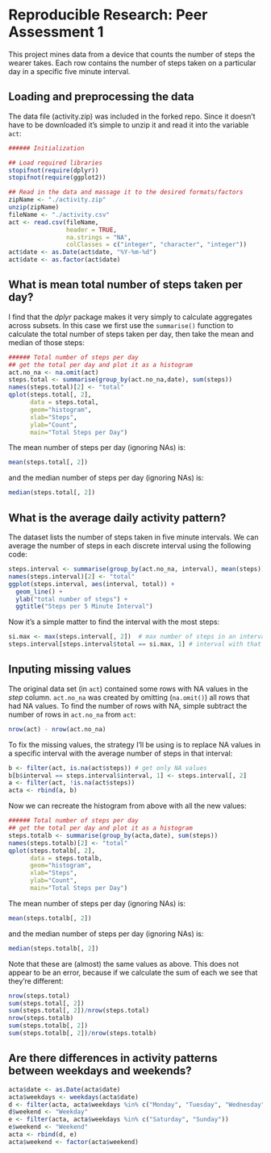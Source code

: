 # Reproducible Research: Peer Assessment 1
This project mines data from a device that counts the number of steps the wearer takes.  Each row contains the number of steps taken on a particular day in a specific five minute interval.

## Loading and preprocessing the data
The data file (activity.zip) was included in the forked repo.  Since it doesn't have to be downloaded it's simple to unzip it and read it into the variable `act`:

```r
###### Initialization

## Load required libraries
stopifnot(require(dplyr))
stopifnot(require(ggplot2))

## Read in the data and massage it to the desired formats/factors
zipName <- "./activity.zip"
unzip(zipName)
fileName <- "./activity.csv"
act <- read.csv(fileName, 
                header = TRUE, 
                na.strings = "NA", 
                colClasses = c("integer", "character", "integer"))
act$date <- as.Date(act$date, "%Y-%m-%d")
act$date <- as.factor(act$date)
```

## What is mean total number of steps taken per day?
I find that the _dplyr_ package makes it very simply to calculate aggregates across subsets.  In this case we first use the `summarise()` function to calculate the total number of steps taken per day, then take the mean and median of those steps:
```r
###### Total number of steps per day
## get the total per day and plot it as a histogram
act.no_na <- na.omit(act)
steps.total <- summarise(group_by(act.no_na,date), sum(steps))
names(steps.total)[2] <- "total"
qplot(steps.total[, 2], 
      data = steps.total, 
      geom="histogram", 
      xlab="Steps", 
      ylab="Count",
      main="Total Steps per Day")
```

The mean number of steps per day (ignoring NAs) is:
```r
mean(steps.total[, 2])
```

and the median number of steps per day (ignoring NAs) is:
```r
median(steps.total[, 2])
```

## What is the average daily activity pattern?
The dataset lists the number of steps taken in five minute intervals.  We can average the number of steps in each discrete interval using the following code:
```r
steps.interval <- summarise(group_by(act.no_na, interval), mean(steps))
names(steps.interval)[2] <- "total"
ggplot(steps.interval, aes(interval, total)) +
  geom_line() +
  ylab("total number of steps") +
  ggtitle("Steps per 5 Minute Interval")
```

Now it's a simple matter to find the interval with the most steps:
```r
si.max <- max(steps.interval[, 2])  # max number of steps in an interval
steps.interval[steps.interval$total == si.max, 1] # interval with that max
```

## Inputing missing values
The original data set (in `act`) contained some rows with NA values in the _step_ column.  `act.no_na` was created by omitting (`na.omit()`) all rows that had NA values.  To find the number of rows with NA, simple subtract the number of rows in `act.no_na` from `act`:

```r
nrow(act) - nrow(act.no_na)
```

To fix the missing values, the strategy I'll be using is to replace NA values in a specific interval with the average number of steps in that interval:

```r
b <- filter(act, is.na(act$steps)) # get only NA values
b[b$interval == steps.interval$interval, 1] <- steps.interval[, 2]
a <- filter(act, !is.na(act$steps))
acta <- rbind(a, b)
```

Now we can recreate the histogram from above with all the new values: 
```r
###### Total number of steps per day
## get the total per day and plot it as a histogram
steps.totalb <- summarise(group_by(acta,date), sum(steps))
names(steps.totalb)[2] <- "total"
qplot(steps.totalb[, 2], 
      data = steps.totalb, 
      geom="histogram", 
      xlab="Steps", 
      ylab="Count",
      main="Total Steps per Day")
```

The mean number of steps per day (ignoring NAs) is:
```r
mean(steps.totalb[, 2])
```

and the median number of steps per day (ignoring NAs) is:
```r
median(steps.totalb[, 2])
```

Note that these are (almost) the same values as above.  This does not appear to be an error, because if we calculate the sum of each we see that they're different:
```r
nrow(steps.total)
sum(steps.total[, 2])
sum(steps.total[, 2])/nrow(steps.total)
nrow(steps.totalb)
sum(steps.totalb[, 2])
sum(steps.totalb[, 2])/nrow(steps.totalb)
```

## Are there differences in activity patterns between weekdays and weekends?

```r
acta$date <- as.Date(acta$date)
acta$weekdays <- weekdays(acta$date)
d <- filter(acta, acta$weekdays %in% c("Monday", "Tuesday", "Wednesday", "Thursday", "Friday"))
d$weekend <- "Weekday"
e <- filter(acta, acta$weekdays %in% c("Saturday", "Sunday"))
e$weekend <- "Weekend"
acta <- rbind(d, e)
acta$weekend <- factor(acta$weekend)
```

